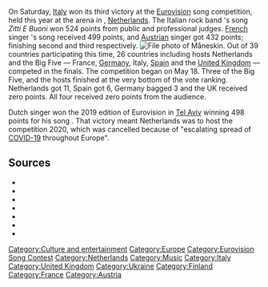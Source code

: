 {{develop}}{{date|{{subst:#time:F j, Y}}}}{{culture and entertainment}}
On Saturday, [[Italy]] won its third victory at the [[Eurovision]] song competition, held this year at the {{w|Rotterdam Ahoy}} arena in {{w|Rotterdam}}, [[Netherlands]].  The Italian rock band {{w|Måneskin}}'s song ''Zitti E Buoni'' won 524 points from public and professional judges.  [[France|French]] singer {{w|Barbara Pravi}}'s song ''{{w|Voilà (Barbara Pravi song)|Voilà}}'' received 499 points, and [[Austria]]n singer {{w|Gjon's Tears}} ''{{w|Tout l'univers}}'' got 432 points; finishing second and third respectively.
[[File:Maneskin 2019.jpg|left|thumb|File photo of Måneskin.{{image|Måneskin}}]]
Out of 39 countries participating this time, 26 countries including hosts Netherlands and the Big Five — France, [[Germany]], Italy, [[Spain]] and the [[United Kingdom]] — competed in the finals.  The competition began on May 18.  Three of the Big Five, and the hosts finished at the very bottom of the vote ranking.  Netherlands got 11, Spain got 6, Germany bagged 3 and the UK received zero points.  All four received zero points from the audience.

Dutch singer {{w|Duncan Laurence}} won the 2019 edition of Eurovision in [[Tel Aviv]] winning 498 points for his song ''{{w|Arcade (song)|Arcade}}''.  That victory meant Netherlands was to host the competition 2020, which was cancelled because of "escalating spread of [[COVID-19]] throughout Europe".


{{haveyoursay}}

== Sources ==

*{{source
|url    = https://www.bbc.co.uk/newsround/57212638
|title  = Eurovision Song Contest: Italy wins and UK gets 0 points
|author = 
|pub    = BBC News Online
|date   = May 22, 2021
}}
*{{source
|url    = https://www.youtube.com/watch?v=msfdz_aksY8
|title  = Eurovision Song Contest 2021 - Grand Final - Live Stream
|author = Eurovision
|pub    = YouTube
|date   = May 22, 2021
}}
*{{source
|url    = https://eurovision.tv/story/congratulations-italy-maneskin-win-eurovision-2021
|title  = Congratulations ITALY: Måneskin win Eurovision Song Contest 2021
|author = 
|pub    = Eurovision
|date   = May 22, 2021
}}
*{{source
|url    = https://eurovision.tv/mediacentre/release/italy-wins-65th-eurovision-song-contest-as-europe-unites-on-one-stage
|title  = Italy wins 65th Eurovision Song Contest as Europe unites on one stage
|author = 
|pub    = Eurovision
|date   = May 22, 2021
}}
*{{source
|url    = https://www.independent.co.uk/arts-entertainment/eurovision/eurovision-italy-winner-b1852239.html
|title  = Eurovision: Italy crowned winners after a shocking, emotional live ceremony in Rotterdam
|author = Annabel Nugent
|pub    = The Independent
|date   = May 22, 2021
}}
*{{source
|url    = https://eurovision.tv/story/interview-duncan-laurence-2021
|title  = Interview: 2019 Champion Duncan Laurence 🇳🇱
|author = 
|pub    = Eurovision
|date   = May 22, 2021
}}
*{{source
|url    = https://eurovision.tv/official-ebu-statement-and-faq-eurovision-song-contest-2020-cancellation
|title  = Official EBU statement & FAQ on Eurovision 2020 cancellation
|author = 
|pub    = Eurovision
|date   = April 20, 2020
}}

[[Category:Culture and entertainment]]
[[Category:Europe]]
[[Category:Eurovision Song Contest]]
[[Category:Netherlands]]
[[Category:Music]]
[[Category:Italy]]
[[Category:United Kingdom]]
[[Category:Ukraine]]
[[Category:Finland]]
[[Category:France]]
[[Category:Austria]]
